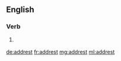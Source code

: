 ==English==

===Verb===
{{head|en|verb form}}

# {{context|obsolete|lang=en}} {{en-past of|address}}

[[de:addrest]]
[[fr:addrest]]
[[mg:addrest]]
[[ml:addrest]]